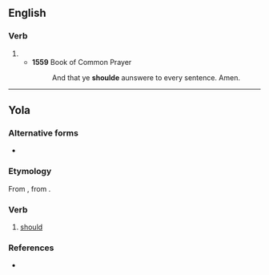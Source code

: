==English==

===Verb===
{{head|en|verb form}}

# {{obsolete spelling of|en|should}}
#* '''1559''' Book of Common Prayer
#*: And that ye '''shoulde''' aunswere to every sentence. Amen.

----
==Yola==
 
===Alternative forms===
* {{alter|yol|shulde}}
 
===Etymology===
From {{inh|yol|enm|scholde}}, from {{inh|yol|ang|sċeolde}}. 
 
===Verb===
{{head|yol|verb}}
 
# [[should]]
 
===References===
* {{R:Poole 1867}}